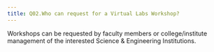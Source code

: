 ```yaml
---
title: Q02.Who can request for a Virtual Labs Workshop?
---
```


Workshops can be requested by faculty members or
college/institute management of the interested Science &
Engineering Institutions.

